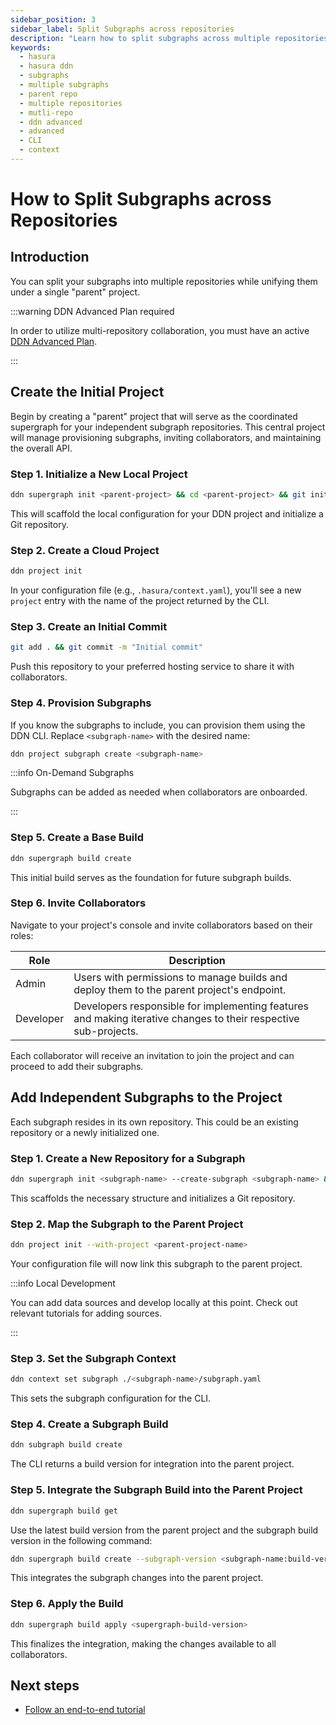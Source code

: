 ```yaml
---
sidebar_position: 3
sidebar_label: Split Subgraphs across repositories
description: "Learn how to split subgraphs across multiple repositories."
keywords:
  - hasura
  - hasura ddn
  - subgraphs
  - multiple subgraphs
  - parent repo
  - multiple repositories
  - mutli-repo
  - ddn advanced
  - advanced
  - CLI
  - context
---
```


# How to Split Subgraphs across Repositories

## Introduction

You can split your subgraphs into multiple repositories while unifying them under a single "parent" project.

:::warning DDN Advanced Plan required

In order to utilize multi-repository collaboration, you must have an active
[DDN Advanced Plan](https://hasura.io/pricing).

:::

## Create the Initial Project

Begin by creating a "parent" project that will serve as the coordinated supergraph for your independent subgraph
repositories. This central project will manage provisioning subgraphs, inviting collaborators, and maintaining the
overall API.

### Step 1. Initialize a New Local Project

```sh
ddn supergraph init <parent-project> && cd <parent-project> && git init
```

This will scaffold the local configuration for your DDN project and initialize a Git repository.

### Step 2. Create a Cloud Project

```sh
ddn project init
```

In your configuration file (e.g., `.hasura/context.yaml`), you'll see a new `project` entry with the name of the project
returned by the CLI.

### Step 3. Create an Initial Commit

```sh
git add . && git commit -m "Initial commit"
```

Push this repository to your preferred hosting service to share it with collaborators.

### Step 4. Provision Subgraphs

If you know the subgraphs to include, you can provision them using the DDN CLI. Replace `<subgraph-name>` with the
desired name:

```sh
ddn project subgraph create <subgraph-name>
```

:::info On-Demand Subgraphs

Subgraphs can be added as needed when collaborators are onboarded.

:::

### Step 5. Create a Base Build

```sh
ddn supergraph build create
```

This initial build serves as the foundation for future subgraph builds.

### Step 6. Invite Collaborators

Navigate to your project's console and invite collaborators based on their roles:

| Role      | Description                                                                                                     |
| --------- | --------------------------------------------------------------------------------------------------------------- |
| Admin     | Users with permissions to manage builds and deploy them to the parent project's endpoint.                       |
| Developer | Developers responsible for implementing features and making iterative changes to their respective sub-projects. |

Each collaborator will receive an invitation to join the project and can proceed to add their subgraphs.

## Add Independent Subgraphs to the Project

Each subgraph resides in its own repository. This could be an existing repository or a newly initialized one.

### Step 1. Create a New Repository for a Subgraph

```sh
ddn supergraph init <subgraph-name> --create-subgraph <subgraph-name> && cd <subgraph-name> && git init
```

This scaffolds the necessary structure and initializes a Git repository.

### Step 2. Map the Subgraph to the Parent Project

```sh
ddn project init --with-project <parent-project-name>
```

Your configuration file will now link this subgraph to the parent project.

:::info Local Development

You can add data sources and develop locally at this point. Check out relevant tutorials for adding sources.

:::

### Step 3. Set the Subgraph Context

```sh
ddn context set subgraph ./<subgraph-name>/subgraph.yaml
```

This sets the subgraph configuration for the CLI.

### Step 4. Create a Subgraph Build

```sh
ddn subgraph build create
```

The CLI returns a build version for integration into the parent project.

### Step 5. Integrate the Subgraph Build into the Parent Project

```sh
ddn supergraph build get
```

Use the latest build version from the parent project and the subgraph build version in the following command:

```sh
ddn supergraph build create --subgraph-version <subgraph-name:build-version> --base-supergraph-version <parent-build-id>
```

This integrates the subgraph changes into the parent project.

### Step 6. Apply the Build

```sh
ddn supergraph build apply <supergraph-build-version>
```

This finalizes the integration, making the changes available to all collaborators.

## Next steps

- [Follow an end-to-end tutorial](/project-configuration/tutorials/work-with-multiple-repositories.mdx)
